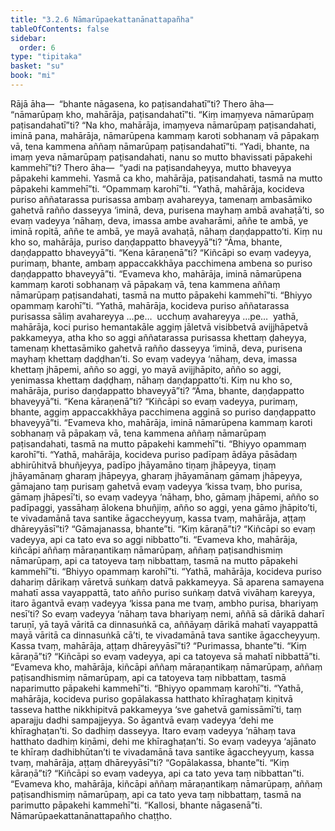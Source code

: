 ```yaml
---
title: "3.2.6 Nāmarūpaekattanānattapañha"
tableOfContents: false
sidebar:
  order: 6
type: "tipitaka"
basket: "su"
book: "mi"
---
```



<DynamicBreadcrumb />

<Division number="45" book="mi">

<Paragraph number="207" book="mi">
Rājā āha—  “bhante nāgasena, ko paṭisandahatī”ti? Thero āha—  “nāmarūpaṃ kho, mahārāja, paṭisandahatī”ti. “Kiṃ imaṃyeva nāmarūpaṃ paṭisandahatī”ti? “Na kho, mahārāja, imaṃyeva nāmarūpaṃ paṭisandahati, iminā pana, mahārāja, nāmarūpena kammaṃ karoti sobhanaṃ vā pāpakaṃ vā, tena kammena aññaṃ nāmarūpaṃ paṭisandahatī”ti. “Yadi, bhante, na imaṃ yeva nāmarūpaṃ paṭisandahati, nanu so mutto bhavissati pāpakehi kammehī”ti? Thero āha—  “yadi na paṭisandaheyya, mutto bhaveyya pāpakehi kammehi. Yasmā ca kho, mahārāja, paṭisandahati, tasmā na mutto pāpakehi kammehī”ti.
</Paragraph>

<Paragraph number="208" book="mi">
“Opammaṃ karohī”ti. “Yathā, mahārāja, kocideva puriso aññatarassa purisassa ambaṃ avahareyya, tamenaṃ ambasāmiko gahetvā rañño dasseyya ‘iminā, deva, purisena mayhaṃ ambā avahaṭā’ti, so evaṃ vadeyya ‘nāhaṃ, deva, imassa ambe avaharāmi, aññe te ambā, ye iminā ropitā, aññe te ambā, ye mayā avahaṭā, nāhaṃ daṇḍappatto’ti. Kiṃ nu kho so, mahārāja, puriso daṇḍappatto bhaveyyā”ti? “Āma, bhante, daṇḍappatto bhaveyyā”ti. “Kena kāraṇenā”ti? “Kiñcāpi so evaṃ vadeyya, purimaṃ, bhante, ambaṃ appaccakkhāya pacchimena ambena so puriso daṇḍappatto bhaveyyā”ti. “Evameva kho, mahārāja, iminā nāmarūpena kammaṃ karoti sobhanaṃ vā pāpakaṃ vā, tena kammena aññaṃ nāmarūpaṃ paṭisandahati, tasmā na mutto pāpakehi kammehī”ti.
</Paragraph>

<Paragraph number="209" book="mi">
“Bhiyyo opammaṃ karohī”ti. “Yathā, mahārāja, kocideva puriso aññatarassa purisassa sāliṃ avahareyya …pe…  ucchuṃ avahareyya …pe…  yathā, mahārāja, koci puriso hemantakāle aggiṃ jāletvā visibbetvā avijjhāpetvā pakkameyya, atha kho so aggi aññatarassa purisassa khettaṃ ḍaheyya, tamenaṃ khettasāmiko gahetvā rañño dasseyya ‘iminā, deva, purisena mayhaṃ khettaṃ daḍḍhan’ti. So evaṃ vadeyya ‘nāhaṃ, deva, imassa khettaṃ jhāpemi, añño so aggi, yo mayā avijjhāpito, añño so aggi, yenimassa khettaṃ daḍḍhaṃ, nāhaṃ daṇḍappatto’ti. Kiṃ nu kho so, mahārāja, puriso daṇḍappatto bhaveyyā”ti? “Āma, bhante, daṇḍappatto bhaveyyā”ti. “Kena kāraṇenā”ti? “Kiñcāpi so evaṃ vadeyya, purimaṃ, bhante, aggiṃ appaccakkhāya pacchimena agginā so puriso daṇḍappatto bhaveyyā”ti. “Evameva kho, mahārāja, iminā nāmarūpena kammaṃ karoti sobhanaṃ vā pāpakaṃ vā, tena kammena aññaṃ nāmarūpaṃ paṭisandahati, tasmā na mutto pāpakehi kammehī”ti.
</Paragraph>

<Paragraph number="210" book="mi">
“Bhiyyo opammaṃ karohī”ti. “Yathā, mahārāja, kocideva puriso padīpaṃ ādāya pāsādaṃ abhirūhitvā bhuñjeyya, padīpo jhāyamāno tiṇaṃ jhāpeyya, tiṇaṃ jhāyamānaṃ gharaṃ jhāpeyya, gharaṃ jhāyamānaṃ gāmaṃ jhāpeyya, gāmajano taṃ purisaṃ gahetvā evaṃ vadeyya ‘kissa tvaṃ, bho purisa, gāmaṃ jhāpesī’ti, so evaṃ vadeyya ‘nāhaṃ, bho, gāmaṃ jhāpemi, añño so padīpaggi, yassāhaṃ ālokena bhuñjiṃ, añño so aggi, yena gāmo jhāpito’ti, te vivadamānā tava santike āgaccheyyuṃ, kassa tvaṃ, mahārāja, aṭṭaṃ dhāreyyāsī”ti? “Gāmajanassa, bhante”ti. “Kiṃ kāraṇā”ti? “Kiñcāpi so evaṃ vadeyya, api ca tato eva so aggi nibbatto”ti. “Evameva kho, mahārāja, kiñcāpi aññaṃ māraṇantikaṃ nāmarūpaṃ, aññaṃ paṭisandhismiṃ nāmarūpaṃ, api ca tatoyeva taṃ nibbattaṃ, tasmā na mutto pāpakehi kammehī”ti.
</Paragraph>

<Paragraph number="211" book="mi">
“Bhiyyo opammaṃ karohī”ti. “Yathā, mahārāja, kocideva puriso dahariṃ dārikaṃ vāretvā suṅkaṃ datvā pakkameyya. Sā aparena samayena mahatī assa vayappattā, tato añño puriso suṅkaṃ datvā vivāhaṃ kareyya, itaro āgantvā evaṃ vadeyya ‘kissa pana me tvaṃ, ambho purisa, bhariyaṃ nesī’ti? So evaṃ vadeyya ‘nāhaṃ tava bhariyaṃ nemi, aññā sā dārikā daharī taruṇī, yā tayā vāritā ca dinnasuṅkā ca, aññāyaṃ dārikā mahatī vayappattā mayā vāritā ca dinnasuṅkā cā’ti, te vivadamānā tava santike āgaccheyyuṃ. Kassa tvaṃ, mahārāja, aṭṭaṃ dhāreyyāsī”ti? “Purimassa, bhante”ti. “Kiṃ kāraṇā”ti? “Kiñcāpi so evaṃ vadeyya, api ca tatoyeva sā mahatī nibbattā”ti. “Evameva kho, mahārāja, kiñcāpi aññaṃ māraṇantikaṃ nāmarūpaṃ, aññaṃ paṭisandhismiṃ nāmarūpaṃ, api ca tatoyeva taṃ nibbattaṃ, tasmā naparimutto pāpakehi kammehī”ti.
</Paragraph>

<Paragraph number="212" book="mi">
“Bhiyyo opammaṃ karohī”ti. “Yathā, mahārāja, kocideva puriso gopālakassa hatthato khīraghaṭaṃ kiṇitvā tasseva hatthe nikkhipitvā pakkameyya ‘sve gahetvā gamissāmī’ti, taṃ aparajju dadhi sampajjeyya. So āgantvā evaṃ vadeyya ‘dehi me khīraghaṭan’ti. So dadhiṃ dasseyya. Itaro evaṃ vadeyya ‘nāhaṃ tava hatthato dadhiṃ kiṇāmi, dehi me khīraghaṭan’ti. So evaṃ vadeyya ‘ajānato te khīraṃ dadhibhūtan’ti te vivadamānā tava santike āgaccheyyuṃ, kassa tvaṃ, mahārāja, aṭṭaṃ dhāreyyāsī”ti? “Gopālakassa, bhante”ti. “Kiṃ kāraṇā”ti? “Kiñcāpi so evaṃ vadeyya, api ca tato yeva taṃ nibbattan”ti. “Evameva kho, mahārāja, kiñcāpi aññaṃ māraṇantikaṃ nāmarūpaṃ, aññaṃ paṭisandhismiṃ nāmarūpaṃ, api ca tato yeva taṃ nibbattaṃ, tasmā na parimutto pāpakehi kammehī”ti.
</Paragraph>

<Paragraph number="213" book="mi">
“Kallosi, bhante nāgasenā”ti.

</Paragraph>
</Division>

<Paragraph number="214" type="center" book="mi">
Nāmarūpaekattanānattapañho chaṭṭho.
</Paragraph>